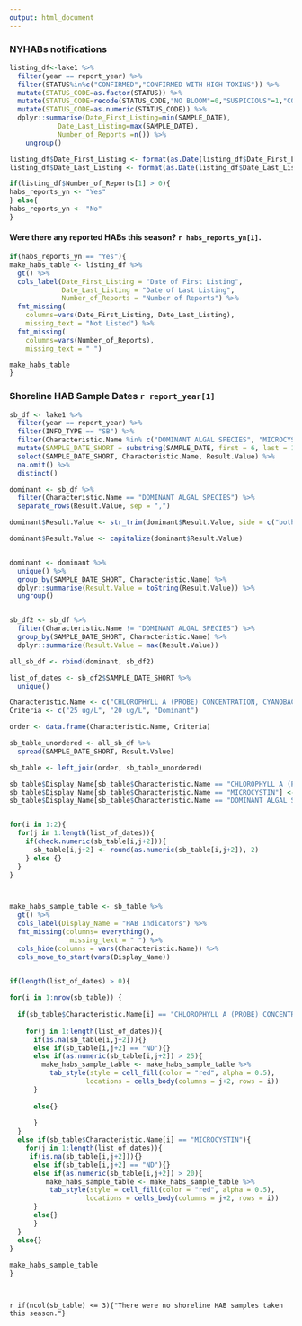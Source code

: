 ```yaml
---
output: html_document
---
```


### NYHABs notifications
```r
listing_df<-lake1 %>% 
  filter(year == report_year) %>% 
  filter(STATUS%in%c("CONFIRMED","CONFIRMED WITH HIGH TOXINS")) %>% 
  mutate(STATUS_CODE=as.factor(STATUS)) %>% 
  mutate(STATUS_CODE=recode(STATUS_CODE,"NO BLOOM"=0,"SUSPICIOUS"=1,"CONFIRMED"=2,"CONFIRMED WITH HIGH TOXINS"=3)) %>%
  mutate(STATUS_CODE=as.numeric(STATUS_CODE)) %>% 
  dplyr::summarise(Date_First_Listing=min(SAMPLE_DATE),
            Date_Last_Listing=max(SAMPLE_DATE),
            Number_of_Reports =n()) %>% 
    ungroup()

listing_df$Date_First_Listing <- format(as.Date(listing_df$Date_First_Listing, format = "%Y/%m/%d"), "%m/%d/%Y")
listing_df$Date_Last_Listing <- format(as.Date(listing_df$Date_Last_Listing, format = "%Y/%m/%d"), "%m/%d/%Y")

if(listing_df$Number_of_Reports[1] > 0){
habs_reports_yn <- "Yes"
} else{
habs_reports_yn <- "No"
}

```

#### Were there any reported HABs this season? **`r habs_reports_yn[1]`.**


```r

if(habs_reports_yn == "Yes"){
make_habs_table <- listing_df %>% 
  gt() %>% 
  cols_label(Date_First_Listing = "Date of First Listing",
             Date_Last_Listing = "Date of Last Listing",
             Number_of_Reports = "Number of Reports") %>% 
  fmt_missing(
    columns=vars(Date_First_Listing, Date_Last_Listing),
    missing_text = "Not Listed") %>% 
  fmt_missing(
    columns=vars(Number_of_Reports),
    missing_text = " ")

make_habs_table
}

```

### Shoreline HAB Sample Dates `r report_year[1]`

```r
sb_df <- lake1 %>% 
  filter(year == report_year) %>% 
  filter(INFO_TYPE == "SB") %>% 
  filter(Characteristic.Name %in% c("DOMINANT ALGAL SPECIES", "MICROCYSTIN", "CHLOROPHYLL A (PROBE) CONCENTRATION, CYANOBACTERIA (BLUEGREEN)")) %>% 
  mutate(SAMPLE_DATE_SHORT = substring(SAMPLE_DATE, first = 6, last = 10)) %>% 
  select(SAMPLE_DATE_SHORT, Characteristic.Name, Result.Value) %>% 
  na.omit() %>% 
  distinct()

dominant <- sb_df %>% 
  filter(Characteristic.Name == "DOMINANT ALGAL SPECIES") %>% 
  separate_rows(Result.Value, sep = ",")

dominant$Result.Value <- str_trim(dominant$Result.Value, side = c("both"))

dominant$Result.Value <- capitalize(dominant$Result.Value)


dominant <- dominant %>% 
  unique() %>% 
  group_by(SAMPLE_DATE_SHORT, Characteristic.Name) %>%
  dplyr::summarise(Result.Value = toString(Result.Value)) %>%
  ungroup()


sb_df2 <- sb_df %>% 
  filter(Characteristic.Name != "DOMINANT ALGAL SPECIES") %>% 
  group_by(SAMPLE_DATE_SHORT, Characteristic.Name) %>% 
  dplyr::summarize(Result.Value = max(Result.Value))

all_sb_df <- rbind(dominant, sb_df2)

list_of_dates <- sb_df2$SAMPLE_DATE_SHORT %>% 
  unique()

Characteristic.Name <- c("CHLOROPHYLL A (PROBE) CONCENTRATION, CYANOBACTERIA (BLUEGREEN)", "MICROCYSTIN", "DOMINANT ALGAL SPECIES")
Criteria <- c("25 ug/L", "20 ug/L", "Dominant")

order <- data.frame(Characteristic.Name, Criteria)

sb_table_unordered <- all_sb_df %>% 
  spread(SAMPLE_DATE_SHORT, Result.Value)

sb_table <- left_join(order, sb_table_unordered)

sb_table$Display_Name[sb_table$Characteristic.Name == "CHLOROPHYLL A (PROBE) CONCENTRATION, CYANOBACTERIA (BLUEGREEN)"] <- "FP BGA Chl. a"
sb_table$Display_Name[sb_table$Characteristic.Name == "MICROCYSTIN"] <- "Microcystin" 
sb_table$Display_Name[sb_table$Characteristic.Name == "DOMINANT ALGAL SPECIES"] <- "Microscopy" 


for(i in 1:2){
  for(j in 1:length(list_of_dates)){
    if(check.numeric(sb_table[i,j+2])){
      sb_table[i,j+2] <- round(as.numeric(sb_table[i,j+2]), 2)
    } else {}
  }
}



make_habs_sample_table <- sb_table %>% 
  gt() %>% 
  cols_label(Display_Name = "HAB Indicators") %>% 
  fmt_missing(columns= everything(),
               missing_text = " ") %>% 
  cols_hide(columns = vars(Characteristic.Name)) %>% 
  cols_move_to_start(vars(Display_Name))


if(length(list_of_dates) > 0){
  
for(i in 1:nrow(sb_table)) {
  
  if(sb_table$Characteristic.Name[i] == "CHLOROPHYLL A (PROBE) CONCENTRATION, CYANOBACTERIA (BLUEGREEN)"){
    
    for(j in 1:length(list_of_dates)){
      if(is.na(sb_table[i,j+2])){}
      else if(sb_table[i,j+2] == "ND"){}
      else if(as.numeric(sb_table[i,j+2]) > 25){
        make_habs_sample_table <- make_habs_sample_table %>%
          tab_style(style = cell_fill(color = "red", alpha = 0.5),
                   locations = cells_body(columns = j+2, rows = i))
      }
      
      else{}
      
      }
  }
  else if(sb_table$Characteristic.Name[i] == "MICROCYSTIN"){
    for(j in 1:length(list_of_dates)){
     if(is.na(sb_table[i,j+2])){}
      else if(sb_table[i,j+2] == "ND"){}
      else if(as.numeric(sb_table[i,j+2]) > 20){
         make_habs_sample_table <- make_habs_sample_table %>%
          tab_style(style = cell_fill(color = "red", alpha = 0.5),
                   locations = cells_body(columns = j+2, rows = i))
      }
      else{}
      }
  }
  else{}
}
  
make_habs_sample_table
}




```
`r if(ncol(sb_table) <= 3){"There were no shoreline HAB samples taken this season."}`